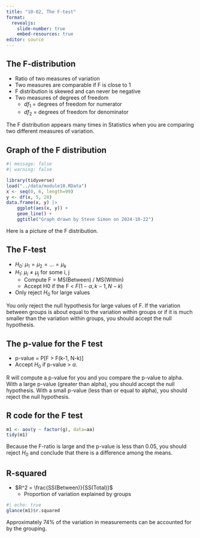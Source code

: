```yaml
---
title: "10-02, The F-test"
format: 
  revealjs:
    slide-number: true
    embed-resources: true
editor: source
---
```


## The F-distribution

-   Ratio of two measures of variation
-   Two measures are comparable if F is close to 1
-   F distribution is skewed and can never be negative
-   Two measures of degrees of freedom
    -   $df_1$ = degrees of freedom for numerator
    -   $df_2$ = degrees of freedom for denominator

:::notes
The F distribution appears many times in Statistics when you are comparing two different measures of variation.
:::

## Graph of the F distribution
  
```r
#| message: false
#| warning: false

library(tidyverse)
load("../data/module10.RData")
x <- seq(0, 6, length=99)
y <- df(x, 5, 28)
data.frame(x, y) |>
	ggplot(aes(x, y)) + 
	geom_line() +
	ggtitle("Graph drawn by Steve Simon on 2024-10-22")
```

:::notes
Here is a picture of the F distribution. 
:::

## The F-test

-   $H_0:\ \mu_1=\mu_2=...=\mu_k$
-   $H_1:\ \mu_i \ne \mu_j$ for some i, j
    -   Compute F = MS(Between) / MS(Within)
    -   Accept H0 if the F < $F(1-\alpha, k-1, N-k)$
-   Only reject $H_0$ for large values

:::notes
You only reject the null hypothesis for large values of F. If the variation between groups is about equal to the variation within groups or if it is much smaller than the variation within groups, you should accept the null hypothesis.
:::

## The p-value for the F test

-   p-value = P[F > F(k-1, N-k)]
-   Accept $H_0$ if p-value > $\alpha$.

:::notes
R will compute a p-value for you and you compare the p-value to alpha. With a large p-value (greater than alpha), you should accept the null hypothesis. With a small p-value (less than or equal to alpha), you should reject the null hypothesis.
:::

## R code for the F test

```r
m1 <- aov(y ~ factor(g), data=aa)
tidy(m1)
```

Because the F-ratio is large and the p-value is less than 0.05, you should reject $H_0$ and conclude that there is a difference among the means.

## R-squared

-   $R^2 = \frac{SS(Between)}{SS(Total)}$
    -   Proportion of variation explained by groups
    
```r
#| echo: true
glance(m1)$r.squared
```

Approximately 74% of the variation in measurements can be accounted for by the grouping.
